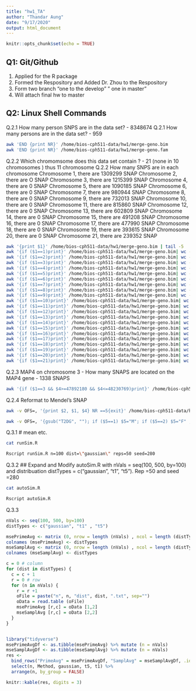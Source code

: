 ```yaml
---
title: "hw1_TA"
author: "Thandar Aung"
date: "9/17/2020"
output: html_document
---
```


```r
knitr::opts_chunk$set(echo = TRUE)
```

## Q1: Git/Github
1. Applied for the R package 
2. Formed the Respository and Added Dr. Zhou to the Respository
3. Form two branch "one to the develop" " one in master" 
4. Will attach final hw to master

## Q2: Linux Shell Commands
Q.2.1 How many person SNPS are in the data set? - 8348674
Q.2.1 How many persons are in the data set? - 959

```bash
awk 'END {print NR}' /home/bios-cph511-data/hw1/merge-geno.bim
awk 'END {print NR}' /home/bios-cph511-data/hw1/merge-geno.fam
```

Q.2.2 Which chromomsome does this data set contain ? - 21 (none in 10 chromosomes  ) thus 11 chromosome 
Q.2.2 How many SNPS are in each chromosome
Chromosome 1, there are 1309299 SNAP
Chromosome 2, there are O SNAP
Chromosome 3, there are 1215399 SNAP
Chromosome 4, there are 0 SNAP
Chromosome 5, there are 1090185 SNAP
Chromosome 6, there are 0 SNAP
Chromosome 7, there are 980944 SNAP
Chromosome 8, there are 0 SNAP
Chromosome 9, there are 732013 SNAP
Chromosome 10, there are 0 SNAP
Chromosome 11, there are 815860 SNAP
Chromosome 12, there are 0 SNAP
Chromosome 13, there are 602809 SNAP
Chromosome 14, there are 0 SNAP
Chromosome 15, there are 491208 SNAP
Chromosome 16, there are 0 SNAP
Chromosome 17, there are 477990 SNAP
Chromosome 18, there are 0 SNAP
Chromosome 19, there are 393615 SNAP
Chromosome 20, there are 0 SNAP
Chromosome 21, there are 239352 SNAP
```bash
awk '{print $1}' /home/bios-cph511-data/hw1/merge-geno.bim | tail -5
awk '{if ($1==1)print}' /home/bios-cph511-data/hw1/merge-geno.bim| wc -l
awk '{if ($1==2)print}' /home/bios-cph511-data/hw1/merge-geno.bim| wc -l
awk '{if ($1==3)print}' /home/bios-cph511-data/hw1/merge-geno.bim| wc -l
awk '{if ($1==4)print}' /home/bios-cph511-data/hw1/merge-geno.bim| wc -l
awk '{if ($1==5)print}' /home/bios-cph511-data/hw1/merge-geno.bim| wc -l
awk '{if ($1==6)print}' /home/bios-cph511-data/hw1/merge-geno.bim| wc -l
awk '{if ($1==7)print}' /home/bios-cph511-data/hw1/merge-geno.bim| wc -l
awk '{if ($1==8)print}' /home/bios-cph511-data/hw1/merge-geno.bim| wc -l
awk '{if ($1==9)print}' /home/bios-cph511-data/hw1/merge-geno.bim| wc -l
awk '{if ($1==10)print}' /home/bios-cph511-data/hw1/merge-geno.bim| wc -l
awk '{if ($1==11)print}' /home/bios-cph511-data/hw1/merge-geno.bim| wc -l
awk '{if ($1==12)print}' /home/bios-cph511-data/hw1/merge-geno.bim| wc -l
awk '{if ($1==13)print}' /home/bios-cph511-data/hw1/merge-geno.bim| wc -l
awk '{if ($1==14)print}' /home/bios-cph511-data/hw1/merge-geno.bim| wc -l
awk '{if ($1==15)print}' /home/bios-cph511-data/hw1/merge-geno.bim| wc -l
awk '{if ($1==16)print}' /home/bios-cph511-data/hw1/merge-geno.bim| wc -l
awk '{if ($1==17)print}' /home/bios-cph511-data/hw1/merge-geno.bim| wc -l
awk '{if ($1==18)print}' /home/bios-cph511-data/hw1/merge-geno.bim| wc -l
awk '{if ($1==19)print}' /home/bios-cph511-data/hw1/merge-geno.bim| wc -l
awk '{if ($1==20)print}' /home/bios-cph511-data/hw1/merge-geno.bim| wc -l
awk '{if ($1==21)print}' /home/bios-cph511-data/hw1/merge-geno.bim| wc -l
```

Q.2.3 MAP4 on chromosome 3 - How many SNAPS are located on the MAP4 gene - 1338 SNAPS
```bash
awk '{if ($1==3 && $4>=47892180 && $4<=48230769)print}' /home/bios-cph511-data/hw1/merge-geno.bim | sort| wc -l
```

Q.2.4 Reformat to Mendel’s SNAP

```bash
awk -v OFS=, '{print $2, $1, $4} NR ==5{exit}' /home/bios-cph511-data/hw1/merge-geno.bim
```

```bash
awk -v OFS=, '{gsub("T2DG", ""); if ($5==1) $5="M"; if ($5==2) $5="F" ; print $1 $2 $3 $4 $5, ""} NR==5{exit}' /home/bios-cph511-data/hw1/merge-geno.fam
```

Q.3.1 # mean etc. 


```bash
cat runSim.R
```

```bash
Rscript runSim.R n=100 dist=\"gaussian\" reps=50 seed=280
```

Q.3.2 ## Expand and Modify autoSim.R with nVals = seq(100, 500, by=100) and distribuation distTypes = c("gaussian", "t1", "t5"). Rep =50 and seed =280


```bash
cat autoSim.R
```


```bash
Rscript autoSim.R
```


Q.3.3


```r
nVals <- seq(100, 500, by=100)
distTypes <- c("gaussian", "t1" , "t5")

msePrimeAvg <- matrix (0, nrow = length (nVals) , ncol = length (distTypes))
colnames (msePrimeAvg) <- distTypes
mseSamplAvg <- matrix (0, nrow = length (nVals) , ncol = length (distTypes))
colnames (mseSamplAvg) <- distTypes

c = 0 # column
for (dist in distTypes) {
  c = c + 1
  r = 0 # row
  for (n in nVals) {
    r = r +1
    oFile = paste("n", n, "dist", dist, ".txt", sep="")
    oData = read.table (oFile)
    msePrimeAvg [r,c] = oData [1,2]
    mseSamplAvg [r,c] = oData [2,2]
  }
}


library("tidyverse")
msePrimeAvgDf <- as.tibble(msePrimeAvg) %>% mutate (n = nVals)
mseSamplAvgDf <- as.tibble(mseSamplAvg) %>% mutate (n = nVals)
res <-
  bind_rows("PrimeAvg" = msePrimeAvgDf, "SamplAvg" = mseSamplAvgDf, .id = "Method") %>%
  select(n, Method, gaussian, t5, t1) %>%
  arrange(n, by_group = FALSE)

```


```r
knitr::kable(res, digits = 3)
```

